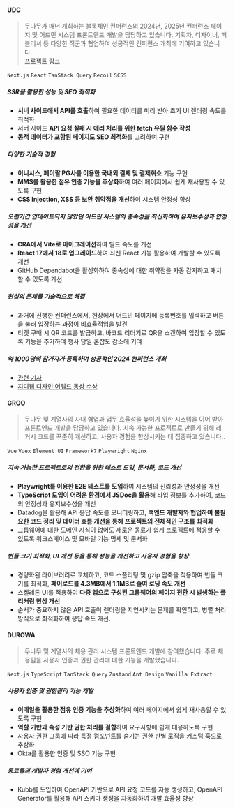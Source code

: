 #### UDC

> 두나무가 매년 개최하는 블록체인 컨퍼런스의 2024년, 2025년 컨퍼런스 페이지 및 어드민 시스템 프론트엔드 개발을 담당하고 있습니다. 기획자, 디자이너, 퍼블리셔 등 다양한 직군과 협업하여 성공적인 컨퍼런스 개최에 기여하고 있습니다. <br />[프로젝트 링크](https://udc.dunamu.com)

`Next.js` `React` `TanStack Query` `Recoil` `SCSS`

##### SSR을 활용한 성능 및 SEO 최적화

- **서버 사이드에서 API를 호출**하여 필요한 데이터를 미리 받아 초기 UI 렌더링 속도를 최적화
- 서버 사이드 **API 요청 실패 시 에러 처리를 위한 fetch 유틸 함수 작성**
- **동적 데이터가 포함된 페이지도 SEO 최적화**를 고려하여 구현

##### 다양한 기술적 경험

- **이니시스, 페이팔 PG사를 이용한 국내외 결제 및 결제취소** 기능 구현
- **MMS를 활용한 점유 인증 기능을 추상화**하여 여러 페이지에서 쉽게 재사용할 수 있도록 구현
- **CSS Injection, XSS 등 보안 취약점을 개선**하여 시스템 안정성 향상

##### 오랜기간 업데이트되지 않았던 어드민 시스템의 종속성을 최신화하여 유지보수성과 안정성을 개선

- **CRA에서 Vite로 마이그레이션**하여 빌드 속도를 개선
- **React 17에서 18로 업그레이드**하여 최신 React 기능 활용하여 개발할 수 있도록 개선
- GitHub Dependabot을 활성화하여 종속성에 대한 취약점을 자동 감지하고 패치할 수 있도록 개선

##### 현실의 문제를 기술적으로 해결

- 과거에 진행한 컨퍼런스에서, 현장에서 어드민 페이지에 등록번호를 입력하고 버튼을 눌러 입장하는 과정이 비효율적임을 발견
- 티켓 구매 시 QR 코드를 발급하고, 바코드 리더기로 QR을 스캔하여 입장할 수 있도록 기능을 추가하여 행사 당일 혼잡도 감소에 기여

##### 약 1000명의 참가자가 등록하며 성공적인 2024 컨퍼런스 개최

- [관련 기사](https://www.fnnews.com/news/202411150843358077)
- [지디웹 디자인 어워드 동상 수상](https://www.gdweb.co.kr/sub/view.asp?Txt_fgbn=5&str_no=22845&Txt_word=udc)

#### GROO

> 두나무 및 계열사의 사내 협업과 업무 효율성을 높이기 위한 시스템을 이어 받아 프론트엔드 개발을 담당하고 있습니다. 지속 가능한 프로젝트로 만들기 위해 레거시 코드를 꾸준히 개선하고, 사용자 경험을 향상시키는 데 집중하고 있습니다..

`Vue` `Vuex` `Element UI` `Framework7` `Playwright` `Nginx`

##### 지속 가능한 프로젝트로의 전환을 위한 테스트 도입, 문서화, 코드 개선

- **Playwright를 이용한 E2E 테스트를 도입**하여 시스템의 신뢰성과 안정성을 개선
- **TypeScript 도입이 어려운 환경에서 JSDoc을 활용**해 타입 정보를 추가하여, 코드의 안정성과 유지보수성을 개선
- Datadog을 활용해 API 응답 속도를 모니터링하고, **백엔드 개발자와 협업하여 불필요한 코드 정리 및 데이터 흐름 개선을 통해 프로젝트의 전체적인 구조를 최적화**
- 그룹웨어에 대한 도메인 지식이 없어도 새로운 동료가 쉽게 프로젝트에 적응할 수 있도록 워크스페이스 및 모바일 기능 명세 및 문서화

##### 번들 크기 최적화, UI 개선 등을 통해 성능을 개선하고 사용자 경험을 향상

- 경량화된 라이브러리로 교체하고, 코드 스플리팅 및 gzip 압축을 적용하여 번들 크기를 최적화, **페이로드를 4.3MB에서 1.1MB로 줄여 로딩 속도 개선**
- 스켈레톤 UI를 적용하여 **다중 앱으로 구성된 그룹웨어의 페이지 전환 시 발생하는 플리커링 현상 개선**
- 순서가 중요하지 않은 API 호출이 렌더링을 지연시키는 문제를 확인하고, 병렬 처리 방식으로 최적화하여 응답 속도 개선.

#### DUROWA

> 두나무 및 계열사의 채용 관리 시스템 프론트엔드 개발에 참여했습니다. 주로 채용팀을 사용자 인증과 권한 관리에 대한 기능을 개발했습니다.

`Next.js` `TypeScript` `TanStack Query` `Zustand` `Ant Design` `Vanilla Extract`

##### 사용자 인증 및 권한관리 기능 개발

- **이메일을 활용한 점유 인증 기능을 추상화**하여 여러 페이지에서 쉽게 재사용할 수 있도록 구현
- **역할 기반과 속성 기반 권한 처리를 결합**하여 요구사항에 쉽게 대응하도록 구현
- 사용자 권한 그룹에 따라 특정 컴포넌트를 숨기는 권한 판별 로직을 커스텀 훅으로 추상화
- Okta를 활용한 인증 및 SSO 기능 구현

##### 동료들의 개발자 경험 개선에 기여

- Kubb를 도입하여 OpenAPI 기반으로 API 요청 코드를 자동 생성하고, OpenAPI Generator를 활용해 API 스키마 생성을 자동화하여 개발 효율성 향상
